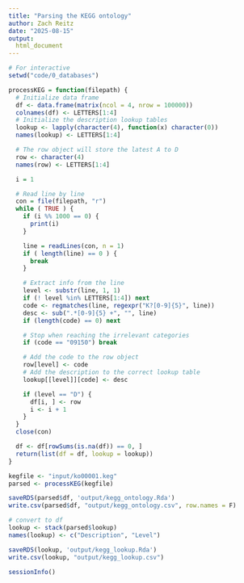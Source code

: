 ```yaml
---
title: "Parsing the KEGG ontology"
author: Zach Reitz
date: "2025-08-15"
output:
  html_document
---
```


```r
# For interactive
setwd("code/0_databases")
```

```r
processKEG = function(filepath) {
  # Initialize data frame
  df <- data.frame(matrix(ncol = 4, nrow = 100000))
  colnames(df) <- LETTERS[1:4]
  # Initialize the description lookup tables
  lookup <- lapply(character(4), function(x) character(0))
  names(lookup) <- LETTERS[1:4]

  # The row object will store the latest A to D
  row <- character(4)
  names(row) <- LETTERS[1:4]

  i = 1

  # Read line by line
  con = file(filepath, "r")
  while ( TRUE ) {
    if (i %% 1000 == 0) {
      print(i)
    }

    line = readLines(con, n = 1)
    if ( length(line) == 0 ) {
      break
    }

    # Extract info from the line
    level <- substr(line, 1, 1)
    if (! level %in% LETTERS[1:4]) next
    code <- regmatches(line, regexpr("K?[0-9]{5}", line))
    desc <- sub(".*[0-9]{5} +", "", line)
    if (length(code) == 0) next

    # Stop when reaching the irrelevant categories
    if (code == "09150") break

    # Add the code to the row object
    row[level] <- code
    # Add the description to the correct lookup table
    lookup[[level]][code] <- desc

    if (level == "D") {
      df[i, ] <- row
      i <- i + 1
    }
  }
  close(con)

  df <- df[rowSums(is.na(df)) == 0, ]
  return(list(df = df, lookup = lookup))
}
```

```r
kegfile <- "input/ko00001.keg"
parsed <- processKEG(kegfile)

saveRDS(parsed$df, 'output/kegg_ontology.Rda')
write.csv(parsed$df, "output/kegg_ontology.csv", row.names = F)

# convert to df
lookup <- stack(parsed$lookup)
names(lookup) <- c("Description", "Level")

saveRDS(lookup, 'output/kegg_lookup.Rda')
write.csv(lookup, "output/kegg_lookup.csv")
```

```r
sessionInfo()
```